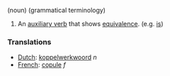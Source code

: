 (noun) (grammatical terminology)
# An [[auxiliary verb]] that shows [[equivalence]].  (e.g. [[is]])

===Translations===
*[[Dutch]]: [[koppelwerkwoord]] ''n''
*[[French]]: [[copule]] ''f''